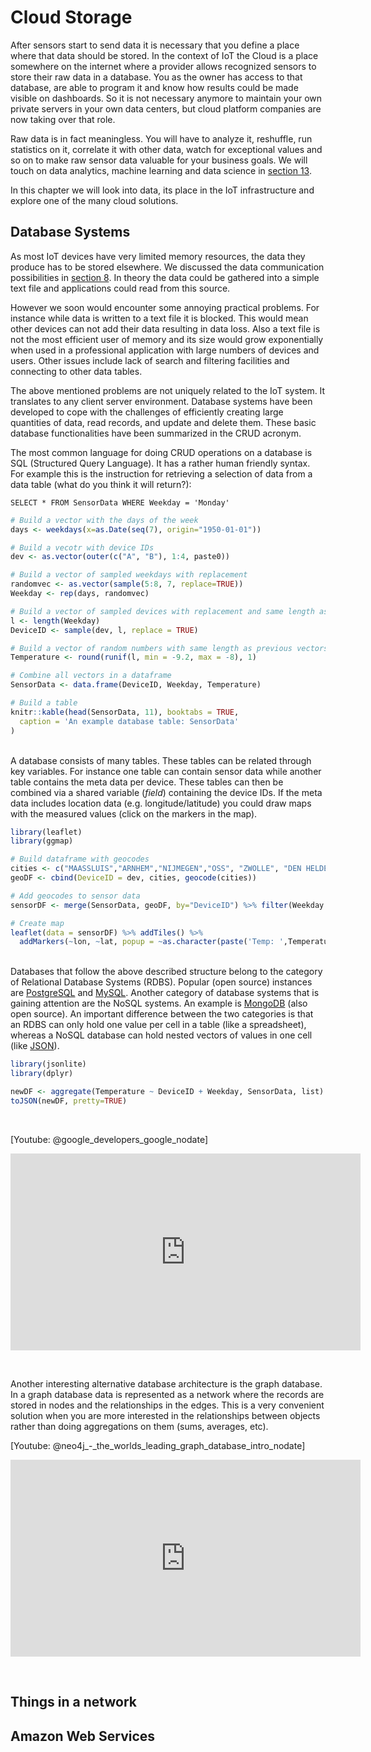 # Cloud Storage {#cloud}

After sensors start to send data it is necessary that you define a place where that data should be stored. In the context of IoT the Cloud is a place somewhere on the internet where a provider allows recognized sensors to store their raw data in a database. You as the owner has access to that database, are able to program it and know how results could be made visible on dashboards. So it is not necessary anymore to maintain your own private servers in your own data centers, but cloud platform companies are now taking over that role.

Raw data is in fact meaningless. You will have to analyze it, reshuffle, run statistics on it, correlate it with other data, watch for exceptional values and so on to make raw sensor data valuable for your business goals. We will touch on data analytics, machine learning and data science in [section 13](#analytics).

In this chapter we will look into data, its place in the IoT infrastructure and explore one of the many cloud solutions.

## Database Systems
As most IoT devices have very limited memory resources, the data they produce has to be stored elsewhere. We discussed the data communication possibilities in [section 8](#communication). In theory the data could be gathered into a simple text file and applications could read from this source.

However we soon would encounter some annoying practical problems. For instance while data is written to a text file it is blocked. This would mean other devices can not add their data resulting in data loss. Also a text file is not the most efficient user of memory and its size would grow exponentially when used in a professional application with large numbers of devices and users. Other issues include lack of search and filtering facilities and connecting to other data tables.

The above mentioned problems are not uniquely related to the IoT system. It translates to any client server environment. Database systems have been developed to cope with the challenges of efficiently creating large quantities of data, read records, and update and delete them. These basic database functionalities have been summarized in the CRUD acronym.

The most common language for doing CRUD operations on a database is SQL (Structured Query Language). It has a rather human friendly syntax. For example this is the instruction for retrieving a selection of data from a data table (what do you think it will return?):
<br>
```
SELECT * FROM SensorData WHERE Weekday = 'Monday'
```

```r

# Build a vector with the days of the week
days <- weekdays(x=as.Date(seq(7), origin="1950-01-01"))

# Build a vecotr with device IDs
dev <- as.vector(outer(c("A", "B"), 1:4, paste0))

# Build a vector of sampled weekdays with replacement
randomvec <- as.vector(sample(5:8, 7, replace=TRUE))
Weekday <- rep(days, randomvec)

# Build a vector of sampled devices with replacement and same length as Weekday
l <- length(Weekday)
DeviceID <- sample(dev, l, replace = TRUE)

# Build a vector of random numbers with same length as previous vectors
Temperature <- round(runif(l, min = -9.2, max = -8), 1)

# Combine all vectors in a dataframe
SensorData <- data.frame(DeviceID, Weekday, Temperature)

# Build a table
knitr::kable(head(SensorData, 11), booktabs = TRUE,
  caption = 'An example database table: SensorData'
)
```

<br>
A database consists of many tables. These tables can be related through key variables. For instance one table can contain sensor data while another table contains the meta data per device. These tables can then be combined via a shared variable (*field*) containing the device IDs. If the meta data includes location data (e.g. longitude/latitude) you could draw maps with the measured values (click on the markers in the map).
<br>


```r
library(leaflet)
library(ggmap)

# Build dataframe with geocodes
cities <- c("MAASSLUIS","ARNHEM","NIJMEGEN","OSS", "ZWOLLE", "DEN HELDER", "GOES", "WAALWIJK")
geoDF <- cbind(DeviceID = dev, cities, geocode(cities))

# Add geocodes to sensor data
sensorDF <- merge(SensorData, geoDF, by="DeviceID") %>% filter(Weekday == 'Monday')

# Create map
leaflet(data = sensorDF) %>% addTiles() %>%
  addMarkers(~lon, ~lat, popup = ~as.character(paste('Temp: ',Temperature)))
```

<br>
Databases that follow the above described structure belong to the category of Relational Database Systems (RDBS). Popular (open source) instances are [PostgreSQL](https://www.postgresql.org/) and [MySQL](https://www.mysql.com/). Another category of database systems that is gaining attention are the NoSQL systems. An example is [MongoDB](https://www.mongodb.com/) (also open source). An important difference between the two categories is that an RDBS can only hold one value per cell in a table (like a spreadsheet), whereas a NoSQL database can hold nested vectors of values in one cell (like [JSON](http://www.json.org/)).
<br>

```r
library(jsonlite)
library(dplyr)

newDF <- aggregate(Temperature ~ DeviceID + Weekday, SensorData, list) %>% filter(Weekday == 'Monday')
toJSON(newDF, pretty=TRUE)
```
<br>

[Youtube: @google_developers_google_nodate]

<iframe width="560" height="315" src="https://www.youtube.com/embed/rRoy6I4gKWU" frameborder="0" allowfullscreen></iframe>
<br>

Another interesting alternative database architecture is the graph database. In a graph database data is represented as a network where the records are stored in nodes and the relationships in the edges. This is a very convenient solution when you are more interested in the relationships between objects rather than doing aggregations on them (sums, averages, etc).
<br>

[Youtube: @neo4j_-_the_worlds_leading_graph_database_intro_nodate]

<iframe width="560" height="315" src="https://www.youtube.com/embed/83P81ebgCxA" frameborder="0" allowfullscreen></iframe>
<br>


## Things in a network

## Amazon Web Services


